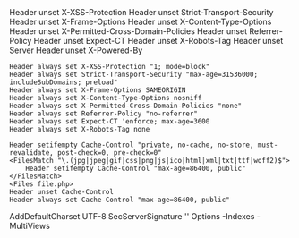 <ifModule mod_headers.c>
    Header unset X-XSS-Protection
    Header unset Strict-Transport-Security
    Header unset X-Frame-Options
    Header unset X-Content-Type-Options
    Header unset X-Permitted-Cross-Domain-Policies
    Header unset Referrer-Policy
    Header unset Expect-CT
    Header unset X-Robots-Tag
    Header unset Server
    Header unset X-Powered-By

    Header always set X-XSS-Protection "1; mode=block"
    Header always set Strict-Transport-Security "max-age=31536000; includeSubDomains; preload"
    Header always set X-Frame-Options SAMEORIGIN
    Header always set X-Content-Type-Options nosniff
    Header always set X-Permitted-Cross-Domain-Policies "none"
    Header always set Referrer-Policy "no-referrer"
    Header always set Expect-CT 'enforce; max-age=3600
    Header always set X-Robots-Tag none

    Header setifempty Cache-Control "private, no-cache, no-store, must-revalidate, post-check=0, pre-check=0"
    <FilesMatch "\.(jpg|jpeg|gif|css|png|js|ico|html|xml|txt|ttf|woff2)$">
        Header setifempty Cache-Control "max-age=86400, public"
    </FilesMatch>
    <Files file.php>
    Header unset Cache-Control
    Header always set Cache-Control "max-age=86400, public"
</Files>


</ifModule>
AddDefaultCharset UTF-8
<ifModule ModSecurity.c>
    SecServerSignature ''
</ifModule>
<IfModule mod_autoindex.c>
    Options -Indexes -MultiViews
</IfModule>
